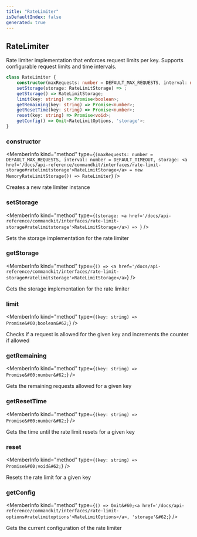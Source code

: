 ```yaml
---
title: "RateLimiter"
isDefaultIndex: false
generated: true
---
```



<!-- This file was generated from the CommandKit source. Do not modify. Instead, re-run the "docgen" script -->


## RateLimiter

<GenerationInfo sourceFile="packages/commandkit/src/utils/useful-stuff/ratelimiter.ts" sourceLine="91" packageName="commandkit" />

Rate limiter implementation that enforces request limits per key.
Supports configurable request limits and time intervals.

```ts title="Signature"
class RateLimiter {
    constructor(maxRequests: number = DEFAULT_MAX_REQUESTS, interval: number = DEFAULT_TIMEOUT, storage: RateLimitStorage = new MemoryRateLimitStorage())
    setStorage(storage: RateLimitStorage) => ;
    getStorage() => RateLimitStorage;
    limit(key: string) => Promise<boolean>;
    getRemaining(key: string) => Promise<number>;
    getResetTime(key: string) => Promise<number>;
    reset(key: string) => Promise<void>;
    getConfig() => Omit<RateLimitOptions, 'storage'>;
}
```

<div className="members-wrapper">

### constructor

<MemberInfo kind="method" type={`(maxRequests: number = DEFAULT_MAX_REQUESTS, interval: number = DEFAULT_TIMEOUT, storage: <a href='/docs/api-reference/commandkit/interfaces/rate-limit-storage#ratelimitstorage'>RateLimitStorage</a> = new MemoryRateLimitStorage()) => RateLimiter`}   />

Creates a new rate limiter instance
### setStorage

<MemberInfo kind="method" type={`(storage: <a href='/docs/api-reference/commandkit/interfaces/rate-limit-storage#ratelimitstorage'>RateLimitStorage</a>) => `}   />

Sets the storage implementation for the rate limiter
### getStorage

<MemberInfo kind="method" type={`() => <a href='/docs/api-reference/commandkit/interfaces/rate-limit-storage#ratelimitstorage'>RateLimitStorage</a>`}   />

Gets the storage implementation for the rate limiter
### limit

<MemberInfo kind="method" type={`(key: string) => Promise&#60;boolean&#62;`}   />

Checks if a request is allowed for the given key and increments the counter if allowed
### getRemaining

<MemberInfo kind="method" type={`(key: string) => Promise&#60;number&#62;`}   />

Gets the remaining requests allowed for a given key
### getResetTime

<MemberInfo kind="method" type={`(key: string) => Promise&#60;number&#62;`}   />

Gets the time until the rate limit resets for a given key
### reset

<MemberInfo kind="method" type={`(key: string) => Promise&#60;void&#62;`}   />

Resets the rate limit for a given key
### getConfig

<MemberInfo kind="method" type={`() => Omit&#60;<a href='/docs/api-reference/commandkit/interfaces/rate-limit-options#ratelimitoptions'>RateLimitOptions</a>, 'storage'&#62;`}   />

Gets the current configuration of the rate limiter


</div>
